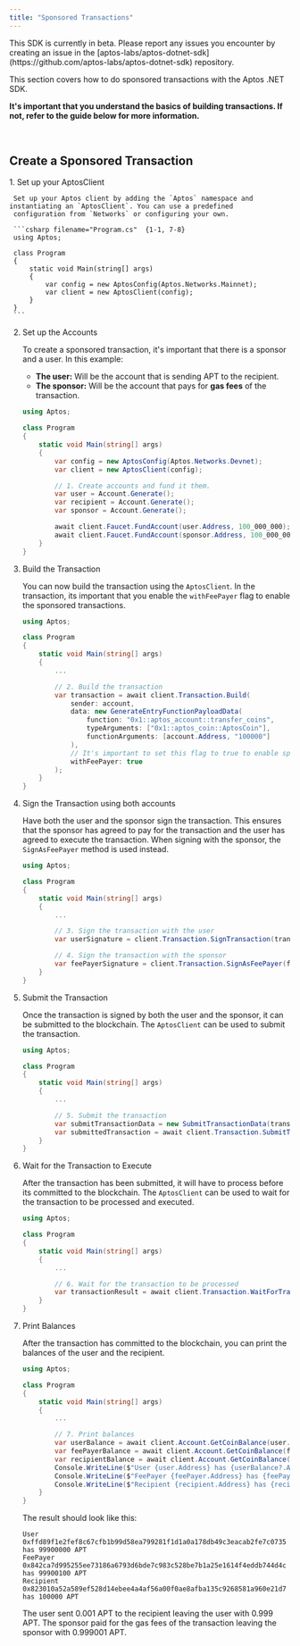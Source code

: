 ```yaml
---
title: "Sponsored Transactions"
---
```


<Aside type="caution" emoji="❗">
  This SDK is currently in beta. Please report any issues you encounter by
  creating an issue in the
  [aptos-labs/aptos-dotnet-sdk](https://github.com/aptos-labs/aptos-dotnet-sdk)
  repository.
</Aside>

This section covers how to do sponsored transactions with the Aptos .NET SDK.


**It's important that you understand the basics of building transactions. If not, refer to the guide below for more information.**

<br />

<LinkCard href="/ja/build/sdks/dotnet-sdk/transactions/basic-transactions" title="Basic Transactions" description="Learn how to build basic transactions with the Aptos .NET SDK." />

## Create a Sponsored Transaction

<Steps>
  1. Set up your AptosClient

     Set up your Aptos client by adding the `Aptos` namespace and instantiating an `AptosClient`. You can use a predefined
     configuration from `Networks` or configuring your own.

     ```csharp filename="Program.cs"  {1-1, 7-8}
     using Aptos;

     class Program
     {
         static void Main(string[] args)
         {
             var config = new AptosConfig(Aptos.Networks.Mainnet);
             var client = new AptosClient(config);
         }
     }
     ```

  2. Set up the Accounts

     To create a sponsored transaction, it's important that there is a sponsor and a user. In this example:

     - **The user:** Will be the account that is sending APT to the recipient.
     - **The sponsor:** Will be the account that pays for **gas fees** of the transaction.

     ```csharp filename="Program.cs" {10-16}
     using Aptos;

     class Program
     {
         static void Main(string[] args)
         {
             var config = new AptosConfig(Aptos.Networks.Devnet);
             var client = new AptosClient(config);

             // 1. Create accounts and fund it them.
             var user = Account.Generate();
             var recipient = Account.Generate();
             var sponsor = Account.Generate();

             await client.Faucet.FundAccount(user.Address, 100_000_000);
             await client.Faucet.FundAccount(sponsor.Address, 100_000_000);
         }
     }
     ```

  3. Build the Transaction

     You can now build the transaction using the `AptosClient`. In the transaction, its important that you
     enable the `withFeePayer` flag to enable the sponsored transactions.

     ```csharp filename="Program.cs" {9-19}
     using Aptos;

     class Program
     {
         static void Main(string[] args)
         {
             ...

             // 2. Build the transaction
             var transaction = await client.Transaction.Build(
                 sender: account,
                 data: new GenerateEntryFunctionPayloadData(
                     function: "0x1::aptos_account::transfer_coins",
                     typeArguments: ["0x1::aptos_coin::AptosCoin"],
                     functionArguments: [account.Address, "100000"]
                 ),
                 // It's important to set this flag to true to enable sponsored transactions
                 withFeePayer: true
             );
         }
     }
     ```

  4. Sign the Transaction using both accounts

     Have both the user and the sponsor sign the transaction. This ensures that the sponsor has agreed
     to pay for the transaction and the user has agreed to execute the transaction. When signing with
     the sponsor, the `SignAsFeePayer` method is used instead.

     ```csharp filename="Program.cs" {9-13}
     using Aptos;

     class Program
     {
         static void Main(string[] args)
         {
             ...

             // 3. Sign the transaction with the user
             var userSignature = client.Transaction.SignTransaction(transaction);

             // 4. Sign the transaction with the sponsor
             var feePayerSignature = client.Transaction.SignAsFeePayer(feePayer, transaction);
         }
     }
     ```

  5. Submit the Transaction

     Once the transaction is signed by both the user and the sponsor, it can be submitted to the blockchain. The `AptosClient` can be
     used to submit the transaction.

     ```csharp filename="Program.cs" {9-11}
     using Aptos;

     class Program
     {
         static void Main(string[] args)
         {
             ...

             // 5. Submit the transaction
             var submitTransactionData = new SubmitTransactionData(transaction, userSignature, feePayerSignature);
             var submittedTransaction = await client.Transaction.SubmitTransaction(submitTransactionData);
         }
     }
     ```

  6. Wait for the Transaction to Execute

     After the transaction has been submitted, it will have to process before its committed to the blockchain. The `AptosClient` can be
     used to wait for the transaction to be processed and executed.

     ```csharp filename="Program.cs" {8-9}
     using Aptos;

     class Program
     {
         static void Main(string[] args)
         {
             ...

             // 6. Wait for the transaction to be processed
             var transactionResult = await client.Transaction.WaitForTransaction(submittedTransaction.Hash);
         }
     }
     ```

  7. Print Balances

     After the transaction has committed to the blockchain, you can print the balances of the user and the recipient.

     ```csharp filename="Program.cs" {9-15}
     using Aptos;

     class Program
     {
         static void Main(string[] args)
         {
             ...

             // 7. Print balances
             var userBalance = await client.Account.GetCoinBalance(user.Address);
             var feePayerBalance = await client.Account.GetCoinBalance(feePayer.Address);
             var recipientBalance = await client.Account.GetCoinBalance(recipient.Address);
             Console.WriteLine($"User {user.Address} has {userBalance?.Amount ?? 0} APT");
             Console.WriteLine($"FeePayer {feePayer.Address} has {feePayerBalance?.Amount ?? 0} APT");
             Console.WriteLine($"Recipient {recipient.Address} has {recipientBalance?.Amount ?? 0} APT");
         }
     }
     ```

     The result should look like this:

     ```shellscript
     User 0xffd89f1e2fef8c67cfb1b99d58ea799281f1d1a0a178db49c3eacab2fe7c0735 has 99900000 APT
     FeePayer 0x842ca7d995255ee73186a6793d6bde7c983c528be7b1a25e1614f4eddb744d4c has 99900100 APT
     Recipient 0x823010a52a589ef528d14ebee4a4af56a00f0ae8afba135c9268581a960e21d7 has 100000 APT
     ```

     The user sent 0.001 APT to the recipient leaving the user with 0.999 APT. The sponsor paid
     for the gas fees of the transaction leaving the sponsor with 0.999001 APT.
</Steps>
